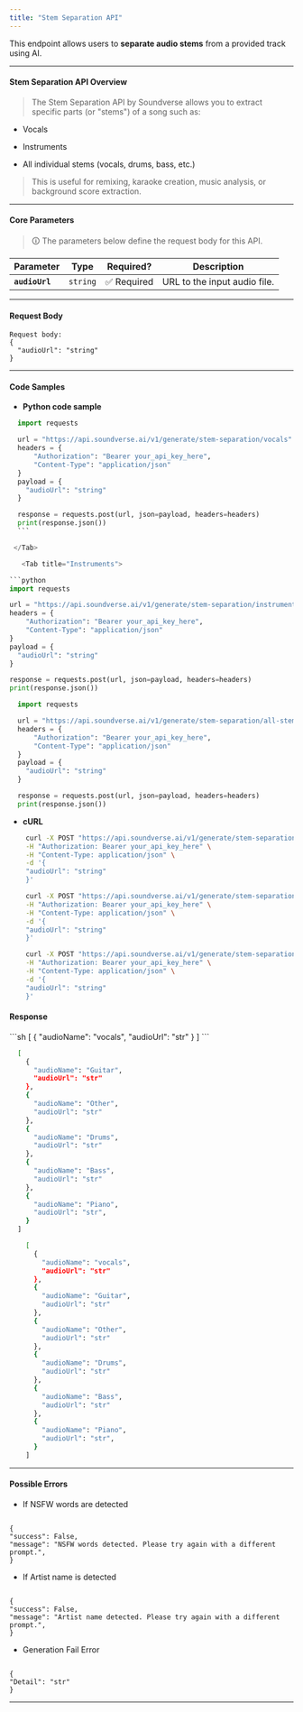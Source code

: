 ```yaml
---
title: "Stem Separation API"
---
```


This endpoint allows users to **separate audio stems** from a provided track using AI.

---
#### Stem Separation API Overview

> The Stem Separation API by Soundverse allows you to extract specific parts (or "stems") of a song such as:

- Vocals

- Instruments

- All individual stems (vocals, drums, bass, etc.)

> This is useful for remixing, karaoke creation, music analysis, or background score extraction.

---

#### **Core Parameters**

> 🛈 The parameters below define the request body for this API.

| Parameter      | Type     | Required?   | Description                  |
| -------------- | -------- | ----------- | ---------------------------- |
| **`audioUrl`** | `string` | ✅ Required | URL to the input audio file. |

---

#### **Request Body**

<div className="bg-gray-100 dark:bg-gray-800 p-3 rounded-md">
  
```
Request body: 
{
  "audioUrl": "string"
}
```
</div>

---

#### Code Samples

- **Python code sample**

<Tabs>
  <Tab title="Vocals">
  
  ```python
    import requests

    url = "https://api.soundverse.ai/v1/generate/stem-separation/vocals"
    headers = {
        "Authorization": "Bearer your_api_key_here",
        "Content-Type": "application/json"
    }
    payload = {
      "audioUrl": "string"
    }

    response = requests.post(url, json=payload, headers=headers)
    print(response.json())
    ```

   </Tab>

     <Tab title="Instruments">

```python
  import requests

  url = "https://api.soundverse.ai/v1/generate/stem-separation/instruments"
  headers = {
      "Authorization": "Bearer your_api_key_here",
      "Content-Type": "application/json"
  }
  payload = {
    "audioUrl": "string"
  }

  response = requests.post(url, json=payload, headers=headers)
  print(response.json())
```

 </Tab>

  <Tab title="All Stems">

```python
  import requests

  url = "https://api.soundverse.ai/v1/generate/stem-separation/all-stems"
  headers = {
      "Authorization": "Bearer your_api_key_here",
      "Content-Type": "application/json"
  }
  payload = {
    "audioUrl": "string"
  }

  response = requests.post(url, json=payload, headers=headers)
  print(response.json())
```

 </Tab>

</Tabs>

- **cURL**

<Tabs>
  <Tab title="Vocals">

```sh
    curl -X POST "https://api.soundverse.ai/v1/generate/stem-separation/vocals" \
    -H "Authorization: Bearer your_api_key_here" \
    -H "Content-Type: application/json" \
    -d '{
    "audioUrl": "string"
    }'
```

</Tab>

<Tab title="Instruments">

```sh
    curl -X POST "https://api.soundverse.ai/v1/generate/stem-separation/instruments" \
    -H "Authorization: Bearer your_api_key_here" \
    -H "Content-Type: application/json" \
    -d '{
    "audioUrl": "string"
    }'
```

</Tab>

<Tab title="All Stems">

```sh
    curl -X POST "https://api.soundverse.ai/v1/generate/stem-separation/all-stems" \
    -H "Authorization: Bearer your_api_key_here" \
    -H "Content-Type: application/json" \
    -d '{
    "audioUrl": "string"
    }'
```

</Tab>
</Tabs>

#### Response

<Tabs>
  <Tab title="Vocals">
    ```sh
    [
      {
      "audioName": "vocals",
      "audioUrl": "str"
      }
    ]
    ```
  </Tab>

   <Tab title="Instruments">

```sh
  [
    {
      "audioName": "Guitar",
      "audioUrl": "str"
    },
    {
      "audioName": "Other",
      "audioUrl": "str"
    },
    {
      "audioName": "Drums",
      "audioUrl": "str"
    },
    {
      "audioName": "Bass",
      "audioUrl": "str"
    },
    {
      "audioName": "Piano",
      "audioUrl": "str",
    }
  ]
```

   </Tab>

   <Tab title="All Stems">

```sh
    [
      {
        "audioName": "vocals",
        "audioUrl": "str"
      },
      {
        "audioName": "Guitar",
        "audioUrl": "str"
      },
      {
        "audioName": "Other",
        "audioUrl": "str"
      },
      {
        "audioName": "Drums",
        "audioUrl": "str"
      },
      {
        "audioName": "Bass",
        "audioUrl": "str"
      },
      {
        "audioName": "Piano",
        "audioUrl": "str",
      }
    ]
  ```
 </Tab>
</Tabs>

---

#### Possible Errors


- If NSFW words are detected

```

{
"success": False,
"message": "NSFW words detected. Please try again with a different prompt.",
}

```

- If Artist name is detected

```

{
"success": False,
"message": "Artist name detected. Please try again with a different prompt.",
}

```
- Generation Fail Error
```

{
"Detail": "str"
}

```
---
